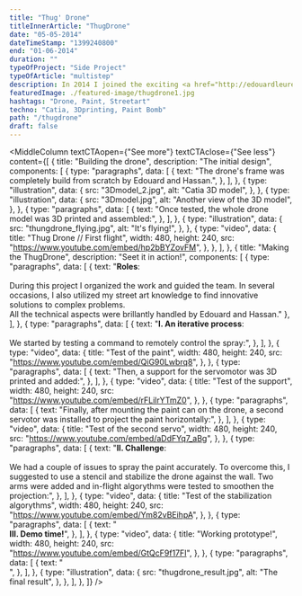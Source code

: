 ```yaml
---
title: "Thug' Drone"
titleInnerArticle: "ThugDrone"
date: "05-05-2014"
dateTimeStamp: "1399240800"
end: "01-06-2014"
duration: ""
typeOfProject: "Side Project"
typeOfArticle: "multistep"
description: In 2014 I joined the exciting <a href="http://edouardleurent.com/project/icarus/" target="_blank">Icarus' project</a>.<br><br>As my partners had already made a fully customisable drone, I sugggested to pioneer a new kind of aerial craft that would be able to project paint on unreachable walls<span>:</span> the ThugDrone!
featuredImage: ./featured-image/thugdrone1.jpg
hashtags: "Drone, Paint, Streetart"
techno: "Catia, 3Dprinting, Paint Bomb"
path: "/thugdrone"
draft: false
---
```


<MiddleColumn
	textCTAopen={"See more"}
	textCTAclose={"See less"}
	content={[
		{
			title: "Building the drone",
			description: "The initial design",
			components: [
				{
					type: "paragraphs",
					data: [
						{
							text: "The drone's frame was completely build from scratch by Edouard and Hassan.",
						},
					],
				},
				{
					type: "illustration",
					data: {
						src: "3Dmodel_2.jpg",
						alt: "Catia 3D model",
					},
				},
				{
					type: "illustration",
					data: {
						src: "3Dmodel.jpg",
						alt: "Another view of the 3D model",
					},
				},
				{
					type: "paragraphs",
					data: [
						{
							text: "Once tested, the whole drone model was 3D printed and assembled:",
						},
					],
				},
				{
					type: "illustration",
					data: {
						src: "thungdrone_flying.jpg",
						alt: "It's flying!",
					},
				},
				{
					type: "video",
					data: {
						title: "Thug Drone // First flight",
						width: 480,
						height: 240,
						src: "https://www.youtube.com/embed/hp2bBYZovFM",
					},
				},
			],
		},
		{
			title: "Making the ThugDrone",
			description: "Seet it in action!",
			components: [
				{
					type: "paragraphs",
					data: [
						{
							text: "<b>Roles</b>:<br><br>During this project I organized the work and guided the team. In several occasions, I also utilized my street art knowledge to find innovative solutions to complex problems.<br>All the technical aspects were brillantly handled by Edouard and Hassan."
						},
					],
				},
				{
					type: "paragraphs",
					data: [
						{
							text: "<b>I. An iterative process</b>:<br><br>We started by testing a command to remotely control the spray:",
						},
					],
				},
				{
					type: "video",
					data: {
						title: "Test of the paint",
						width: 480,
						height: 240,
						src: "https://www.youtube.com/embed/QiG90Lwbrq8",
					},
				},
				{
					type: "paragraphs",
					data: [
						{
							text: "Then, a support for the servomotor was 3D printed and added:",
						},
					],
				},
				{
					type: "video",
					data: {
						title: "Test of the support",
						width: 480,
						height: 240,
						src: "https://www.youtube.com/embed/rFLilrYTmZ0",
					},
				},
				{
					type: "paragraphs",
					data: [
						{
							text: "Finally, after mounting the paint can on the drone, a second servotor was installed to project the paint horizontally:",
						},
					],
				},
				{
					type: "video",
					data: {
						title: "Test of the second servo",
						width: 480,
						height: 240,
						src: "https://www.youtube.com/embed/aDdFYq7_aBg",
					},
				},
				{
					type: "paragraphs",
					data: [
						{
							text: "<b>II. Challenge</b>:<br><br>We had a couple of issues to spray the paint accurately. To overcome this, I suggested to use a stencil and stabilize the drone against the wall. Two arms were added and in-flight algorythms were tested to smoothen the projection:",
						},
					],
				},
				{
					type: "video",
					data: {
						title: "Test of the stabilization algorythms",
						width: 480,
						height: 240,
						src: "https://www.youtube.com/embed/Ym82vBEihpA",
					},
				},
				{
					type: "paragraphs",
					data: [
						{
							text: "<br><b>III. Demo time!</b>",
						},
					],
				},
				{
					type: "video",
					data: {
						title: "Working prototype!",
						width: 480,
						height: 240,
						src: "https://www.youtube.com/embed/GtQcF9f17FI",
					},
				},
				{
					type: "paragraphs",
					data: [
						{
							text: "<br>",
						},
					],
				},
				{
					type: "illustration",
					data: {
						src: "thugdrone_result.jpg",
						alt: "The final result",
					},
				},
			],
		},
	]}
/>
